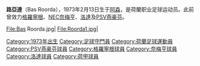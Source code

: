 {{Infobox Football biography
|          playername = 路亞達
|            fullname = Bas Roorda
|              image  = [[File:Roorda.jpg|200px]]
|         dateofbirth = {{birth date and age|1973|2|13}}
|         cityofbirth = [[阿森|阿森]]
|      countryofbirth = [[荷蘭|荷蘭]]
|              height = 
|            position = [[球门|龍門]]
|         currentclub = 
|          clubnumber = 
|          youthyears = 
|          youthclubs = 
|               years = 1992-1996<br/>1996-2000<br/>2000-2004<br/>2004-2007<br/>2007-2010
|               clubs = [[格羅寧根|格羅寧根]]<br/>[[NEC奈梅亨|NEC奈梅亨]]<br/>[[洛達|洛達]]<br/>[[格羅寧根|格羅寧根]]<br/>[[PSV燕豪芬|PSV燕豪芬]]
|         caps(goals) = 26 (0)<br>127 (0)<br>29 (0)<br>97 (0)<br>0 (0)
|       nationalyears = 
|        nationalteam = 
| nationalcaps(goals) = 
|            pcupdate = 
|            ntupdate = 
}}
'''路亞達'''（Bas Roorda），1973年2月13日生于[[阿森|阿森]]，是荷蘭职业足球运动员。此前曾效力[[格羅寧根|格羅寧根]]、[[NEC奈梅亨|NEC奈梅亨]]、[[洛達|洛達]]及[[PSV燕豪芬|PSV燕豪芬]]。

<gallery>
File:Bas Roorda.jpg|
File:Roorda1.jpg|
</gallery>

{{DEFAULTSORT:Roorda, Bas}}
[[Category:1973年出生|Category:1973年出生]]
[[Category:足球守門員|Category:足球守門員]]
[[Category:荷蘭足球運動員|Category:荷蘭足球運動員]]
[[Category:PSV燕豪芬球員|Category:PSV燕豪芬球員]]
[[Category:格羅寧根球員|Category:格羅寧根球員]]
[[Category:奈梅亨球員|Category:奈梅亨球員]]
[[Category:洛達球員|Category:洛達球員]]
[[Category:荷甲球員|Category:荷甲球員]]